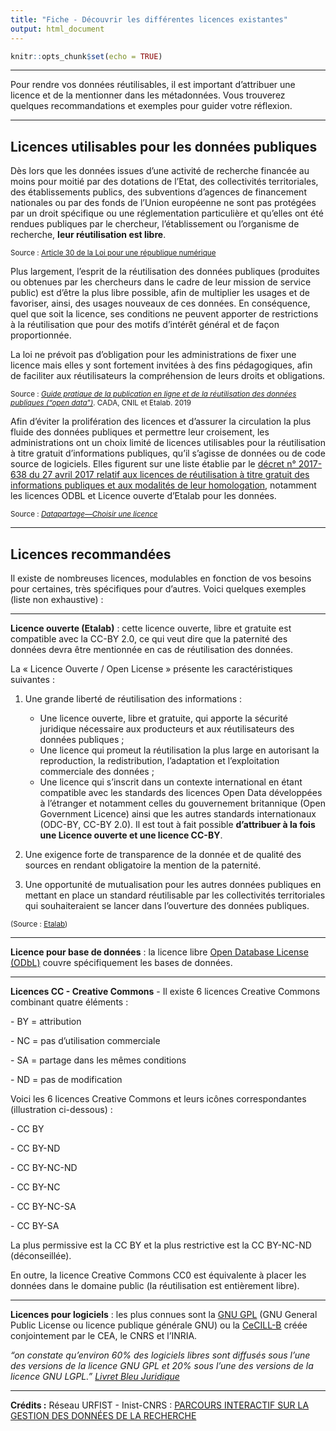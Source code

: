 ```yaml
---
title: "Fiche - Découvrir les différentes licences existantes"
output: html_document
---
```


```r
knitr::opts_chunk$set(echo = TRUE)
```

------------------------------------------------------------------------

Pour rendre vos données réutilisables, il est important d'attribuer une licence et de la mentionner dans les métadonnées. Vous trouverez quelques recommandations et exemples pour guider votre réflexion.

------------------------------------------------------------------------

## Licences utilisables pour les données publiques

Dès lors que les données issues d'une activité de recherche financée au moins pour moitié par des dotations de l'Etat, des collectivités territoriales, des établissements publics, des subventions d'agences de financement nationales ou par des fonds de l'Union européenne ne sont pas protégées par un droit spécifique ou une réglementation particulière et qu'elles ont été rendues publiques par le chercheur, l'établissement ou l'organisme de recherche, **leur réutilisation est libre**.

<small>Source : [Article 30 de la Loi pour une république numérique](https://www.legifrance.gouv.fr/jorf/article_jo/JORFARTI000033202841)</small>

Plus largement, l’esprit de la réutilisation des données publiques (produites ou obtenues par les chercheurs dans le cadre de leur mission de service public) est d’être la plus libre possible, afin de multiplier les usages et de favoriser, ainsi, des usages nouveaux de ces données. En conséquence, quel que soit la licence, ses conditions ne peuvent apporter de restrictions à la réutilisation que pour des motifs d’intérêt général et de façon proportionnée.

La loi ne prévoit pas d’obligation pour les administrations de fixer une licence mais elles y sont fortement invitées à des fins pédagogiques, afin de faciliter aux réutilisateurs la compréhension de leurs droits et obligations.

<small>Source : *[Guide pratique de la publication en ligne et de la réutilisation des données publiques ("open data")](https://www.cada.fr/sites/default/files/guide_pratique.pdf)*. CADA, CNIL et Etalab. 2019</small>

Afin d’éviter la prolifération des licences et d’assurer la circulation la plus fluide des données publiques et permettre leur croisement, les administrations ont un choix limité de licences utilisables pour la réutilisation à titre gratuit d’informations publiques, qu’il s’agisse de données ou de code source de logiciels. Elles figurent sur une liste établie par le [décret n° 2017-638 du 27 avril 2017 relatif aux licences de réutilisation à titre gratuit des informations publiques et aux modalités de leur homologation](https://www.legifrance.gouv.fr/eli/decret/2017/4/27/2017-638/jo/texte), notamment les licences ODBL et Licence ouverte d'Etalab pour les données.

<small>Source : *[Datapartage---Choisir une licence](https://datapartage.inrae.fr/Partager-Publier/Choisir-une-licence)*</small>

------------------------------------------------------------------------

## Licences recommandées

Il existe de nombreuses licences, modulables en fonction de vos besoins pour certaines, très spécifiques pour d'autres. Voici quelques exemples (liste non exhaustive) :

------------------------------------------------------------------------

**Licence ouverte (Etalab)** : cette licence ouverte, libre et gratuite est compatible avec la CC-BY 2.0, ce qui veut dire que la paternité des données devra être mentionnée en cas de réutilisation des données.

La « Licence Ouverte / Open License » présente les caractéristiques suivantes :

1. Une grande liberté de réutilisation des informations :
    -   Une licence ouverte, libre et gratuite, qui apporte la sécurité juridique nécessaire aux producteurs et aux réutilisateurs des données publiques ;
    -   Une licence qui promeut la réutilisation la plus large en autorisant la reproduction, la redistribution, l'adaptation et l'exploitation commerciale des données ;
    -   Une licence qui s'inscrit dans un contexte international en étant compatible avec les standards des licences Open Data développées à l'étranger et notamment celles du gouvernement britannique (Open Government Licence) ainsi que les autres standards internationaux (ODC-BY, CC-BY 2.0). Il est tout à fait possible **d'attribuer à la fois une Licence ouverte et une licence CC-BY**.

2. Une exigence forte de transparence de la donnée et de qualité des sources en rendant obligatoire la mention de la paternité.

3. Une opportunité de mutualisation pour les autres données publiques en mettant en place un standard réutilisable par les collectivités territoriales qui souhaiteraient se lancer dans l'ouverture des données publiques.

<small>(Source : [Etalab](https://www.etalab.gouv.fr/licence-ouverte-open-licence/))</small>

------------------------------------------------------------------------

**Licence pour base de données** : la licence libre [Open Database License (ODbL)](https://fr.wikipedia.org/wiki/Open_Database_License) couvre spécifiquement les bases de données.

------------------------------------------------------------------------

**Licences CC - Creative Commons** - Il existe 6 licences Creative Commons combinant quatre éléments :

\- BY = attribution

\- NC = pas d'utilisation commerciale

\- SA = partage dans les mêmes conditions

\- ND = pas de modification

Voici les 6 licences Creative Commons et leurs icônes correspondantes (illustration ci-dessous) :

\- CC BY

\- CC BY-ND

\- CC BY-NC-ND

\- CC BY-NC

\- CC BY-NC-SA

\- CC BY-SA

La plus permissive est la CC BY et la plus restrictive est la CC BY-NC-ND (déconseillée).

En outre, la licence Creative Commons CC0 est équivalente à placer les données dans le domaine public (la réutilisation est entièrement libre).

------------------------------------------------------------------------

**Licences pour logiciels** : les plus connues sont la [GNU GPL](https://fr.wikipedia.org/wiki/Licence_publique_g%C3%A9n%C3%A9rale_GNU) (GNU General Public License ou licence publique générale GNU) ou la [CeCILL-B](https://fr.wikipedia.org/wiki/Licence_CeCILL) créée conjointement par le CEA, le CNRS et l'INRIA.

*"on constate qu'environ 60% des logiciels libres sont diffusés sous l'une des versions de la licence GNU GPL et 20% sous l'une des versions de la licence GNU LGPL."* [*Livret Bleu Juridique*](https://cnll.fr/media/LivretBleu_Juridique-2eEdition_GT-LogicielLibre_Systematic_Nov2016_web.pdf)

------------------------------------------------------------------------

**Crédits :** Réseau URFIST - Inist-CNRS : [PARCOURS INTERACTIF SUR LA GESTION DES DONNÉES DE LA RECHERCHE](https://doranum.fr/enjeux-benefices/parcours-interactif-sur-la-gestion-des-donnees-de-la-recherche/)
